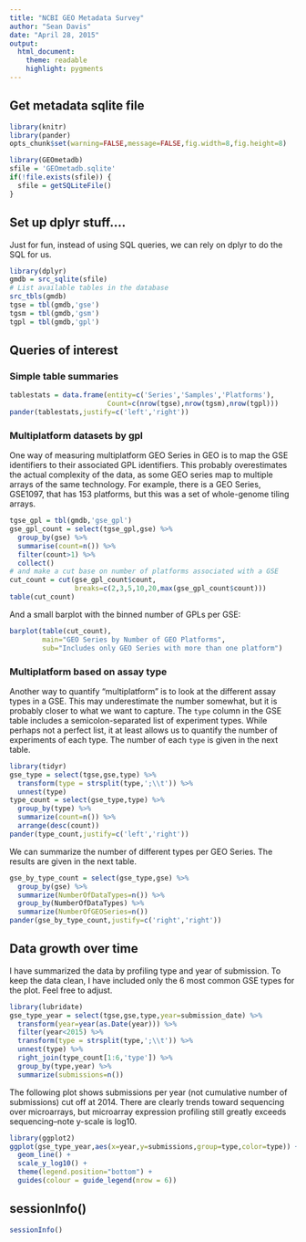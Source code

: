 ```yaml
---
title: "NCBI GEO Metadata Survey"
author: "Sean Davis"
date: "April 28, 2015"
output: 
  html_document:
    theme: readable
    highlight: pygments
---
```


## Get metadata sqlite file

```r
library(knitr)
library(pander)
opts_chunk$set(warning=FALSE,message=FALSE,fig.width=8,fig.height=8)
```


```r
library(GEOmetadb)
sfile = 'GEOmetadb.sqlite'
if(!file.exists(sfile)) {
  sfile = getSQLiteFile() 
}
```

## Set up dplyr stuff....

Just for fun, instead of using SQL queries, we can rely on dplyr to do the 
SQL for us.

```r
library(dplyr)
gmdb = src_sqlite(sfile)
# List available tables in the database
src_tbls(gmdb)
tgse = tbl(gmdb,'gse')
tgsm = tbl(gmdb,'gsm')
tgpl = tbl(gmdb,'gpl')
```

## Queries of interest

### Simple table summaries

```r
tablestats = data.frame(entity=c('Series','Samples','Platforms'),
                        Count=c(nrow(tgse),nrow(tgsm),nrow(tgpl)))
pander(tablestats,justify=c('left','right'))
```

### Multiplatform datasets by gpl

One way of measuring multiplatform GEO Series in GEO is to map the GSE
identifiers to their associated GPL identifiers.  This probably overestimates
the actual complexity of the data, as some GEO series map to multiple arrays
of the same technology.  For example, there is a GEO Series, GSE1097, that
has 153 platforms, but this was a set of whole-genome tiling arrays.

```r
tgse_gpl = tbl(gmdb,'gse_gpl')
gse_gpl_count = select(tgse_gpl,gse) %>% 
  group_by(gse) %>%
  summarise(count=n()) %>%
  filter(count>1) %>%
  collect()
# and make a cut base on number of platforms associated with a GSE
cut_count = cut(gse_gpl_count$count,
                breaks=c(2,3,5,10,20,max(gse_gpl_count$count)))
table(cut_count)
```

And a small barplot with the binned number of GPLs per GSE:

```r
barplot(table(cut_count),
        main="GEO Series by Number of GEO Platforms",
        sub="Includes only GEO Series with more than one platform")
```

### Multiplatform based on assay type

Another way to quantify "multiplatform" is to look at the different assay 
types in a GSE.  This may underestimate the number somewhat, but it is 
probably closer to what we want to capture.  The `type` column in the GSE
table includes a semicolon-separated list of experiment types. While perhaps
not a perfect list, it at least allows us to quantify the number of 
experiments of each type. The number of each `type` is given in the next table.

```r
library(tidyr)
gse_type = select(tgse,gse,type) %>%
  transform(type = strsplit(type,';\\t')) %>%
  unnest(type) 
type_count = select(gse_type,type) %>%
  group_by(type) %>%
  summarize(count=n()) %>% 
  arrange(desc(count))
pander(type_count,justify=c('left','right'))
```

We can summarize the number of different types per GEO Series.  The results are given in the next table.

```r
gse_by_type_count = select(gse_type,gse) %>%
  group_by(gse) %>%
  summarize(NumberOfDataTypes=n()) %>%
  group_by(NumberOfDataTypes) %>% 
  summarize(NumberOfGEOSeries=n())
pander(gse_by_type_count,justify=c('right','right'))
```

## Data growth over time

I have summarized the data by profiling type and year of submission.  To
keep the data clean, I have included only the 6 most common GSE types
for the plot.  Feel free to adjust.

```r
library(lubridate)
gse_type_year = select(tgse,gse,type,year=submission_date) %>%
  transform(year=year(as.Date(year))) %>%
  filter(year<2015) %>%
  transform(type = strsplit(type,';\\t')) %>%
  unnest(type) %>% 
  right_join(type_count[1:6,'type']) %>%
  group_by(type,year) %>%
  summarize(submissions=n())
```

The following plot shows submissions per year (not cumulative number of
submissions) cut off at 2014. There are clearly trends toward sequencing
over microarrays, but microarray expression profiling still greatly 
exceeds sequencing--note y-scale is log10.

```r
library(ggplot2)
ggplot(gse_type_year,aes(x=year,y=submissions,group=type,color=type)) +
  geom_line() + 
  scale_y_log10() + 
  theme(legend.position="bottom") + 
  guides(colour = guide_legend(nrow = 6))
```

## sessionInfo()

```r
sessionInfo()
```
